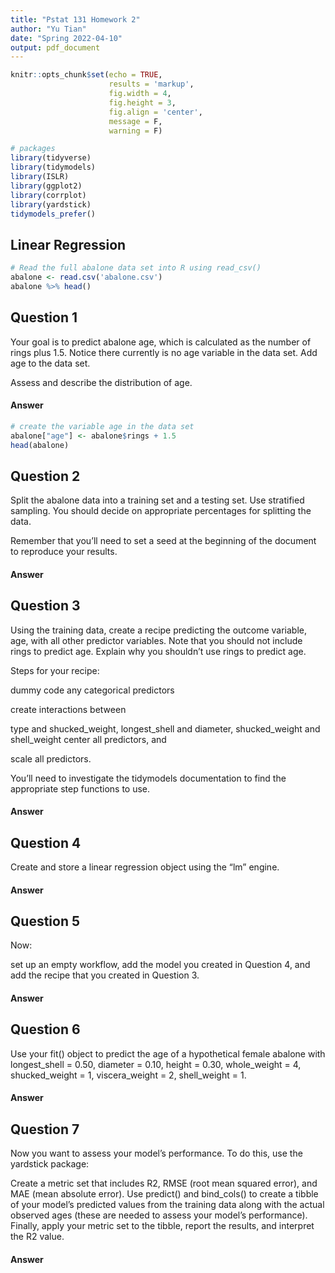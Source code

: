```yaml
---
title: "Pstat 131 Homework 2"
author: "Yu Tian"
date: "Spring 2022-04-10"
output: pdf_document
---
```


```r
knitr::opts_chunk$set(echo = TRUE,
                      results = 'markup',
                      fig.width = 4,
                      fig.height = 3,
                      fig.align = 'center',
                      message = F,
                      warning = F)

# packages
library(tidyverse)
library(tidymodels)
library(ISLR)
library(ggplot2)
library(corrplot)
library(yardstick)
tidymodels_prefer()
```

## Linear Regression
```r
# Read the full abalone data set into R using read_csv()
abalone <- read.csv('abalone.csv')
abalone %>% head()
```


## Question 1

Your goal is to predict abalone age, which is calculated as the number of rings plus 1.5. Notice there currently is no age variable in the data set. Add age to the data set.

Assess and describe the distribution of age.

#### Answer
```r
# create the variable age in the data set
abalone["age"] <- abalone$rings + 1.5
head(abalone)


```






## Question 2

Split the abalone data into a training set and a testing set. Use stratified sampling. You should decide on appropriate percentages for splitting the data.

Remember that you’ll need to set a seed at the beginning of the document to reproduce your results.

#### Answer


## Question 3

Using the training data, create a recipe predicting the outcome variable, age, with all other predictor variables. Note that you should not include rings to predict age. Explain why you shouldn’t use rings to predict age.

Steps for your recipe:

dummy code any categorical predictors

create interactions between

type and shucked_weight,
longest_shell and diameter,
shucked_weight and shell_weight
center all predictors, and

scale all predictors.

You’ll need to investigate the tidymodels documentation to find the appropriate step functions to use.

#### Answer


## Question 4

Create and store a linear regression object using the "lm" engine.

#### Answer



## Question 5

Now:

set up an empty workflow,
add the model you created in Question 4, and
add the recipe that you created in Question 3.


#### Answer


## Question 6

Use your fit() object to predict the age of a hypothetical female abalone with longest_shell = 0.50, diameter = 0.10, height = 0.30, whole_weight = 4, shucked_weight = 1, viscera_weight = 2, shell_weight = 1.

#### Answer



## Question 7

Now you want to assess your model’s performance. To do this, use the yardstick package:

Create a metric set that includes R2, RMSE (root mean squared error), and MAE (mean absolute error).
Use predict() and bind_cols() to create a tibble of your model’s predicted values from the training data along with the actual observed ages (these are needed to assess your model’s performance).
Finally, apply your metric set to the tibble, report the results, and interpret the R2 value.

#### Answer

















